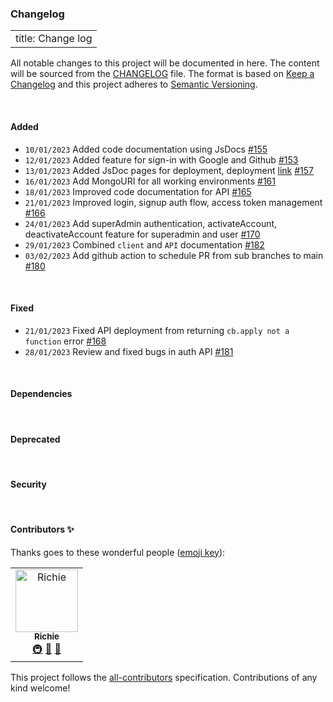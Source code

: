### Changelog

---
title: Change log
---

<!-- PROJECT LOGO -->
All notable changes to this project will be documented in here. The content will be sourced from the [CHANGELOG](https://github.com/Open-Science-Community-Saudi-Arabia/MOOCs/blob/main/CHANGELOG.md) file.
The format is based on [Keep a Changelog](https://keepachangelog.com/en/1.0.0/)
and this project adheres to [Semantic Versioning](https://semver.org/spec/v2.0.0.html).

<!-- Add wider spacing between paragraph -->
<p>&nbsp;</p>

#### Added
- `10/01/2023` Added code documentation using JsDocs [#155](https://github.com/Open-Science-Community-Saudi-Arabia/MOOCs/pull/155)
- `12/01/2023` Added feature for sign-in with Google and Github [#153](https://github.com/Open-Science-Community-Saudi-Arabia/MOOCs/pull/153)
- `13/01/2023` Added JsDoc pages for deployment, deployment [link](https://moocs-jsdocs.netlify.app/) [#157](https://github.com/Open-Science-Community-Saudi-Arabia/MOOCs/pull/157)
- `16/01/2023` Add MongoURI for all working environments [#161](https://github.com/Open-Science-Community-Saudi-Arabia/MOOCs/pull/161)
- `18/01/2023` Improved code documentation for API [#165](https://github.com/Open-Science-Community-Saudi-Arabia/MOOCs/pull/165)
- `21/01/2023` Improved login, signup auth flow, access token management [#166](https://github.com/Open-Science-Community-Saudi-Arabia/MOOCs/pull/166)
- `24/01/2023` Add superAdmin authentication, activateAccount, deactivateAccount feature for superadmin and user [#170](https://github.com/Open-Science-Community-Saudi-Arabia/MOOCs/pull/170)
- `29/01/2023` Combined `client` and `API` documentation [#182](https://github.com/Open-Science-Community-Saudi-Arabia/MOOCs/pull/182)
- `03/02/2023` Add github action to schedule PR from sub branches to main [#180](https://github.com/Open-Science-Community-Saudi-Arabia/MOOCs/pull/180)
  
<p>&nbsp;</p>

#### Fixed
- `21/01/2023` Fixed API deployment from returning `cb.apply not a function` error [#168](https://github.com/Open-Science-Community-Saudi-Arabia/MOOCs/pull/168)
- `28/01/2023` Review and fixed bugs in auth API [#181](https://github.com/Open-Science-Community-Saudi-Arabia/MOOCs/pull/181)

<p>&nbsp;</p>

#### Dependencies

<p>&nbsp;</p>

#### Deprecated

<p>&nbsp;</p>

#### Security

<p>&nbsp;</p>

#### Contributors ✨

Thanks goes to these wonderful people ([emoji key](https://allcontributors.org/docs/en/emoji-key)):

<!-- ALL-CONTRIBUTORS-LIST:START - Do not remove or modify this section -->
<!-- prettier-ignore-start -->
<!-- markdownlint-disable -->
<table>
  <tbody>
    <tr>
      <td align="center"><a href="https://realrichi3.github.io"><img src="https://avatars.githubusercontent.com/u/76791916?v=4?s=100" width="100px;" alt="Richie"/><br /><sub><b>Richie</b></sub></a><br /><a href="#infra-RealRichi3" title="Infrastructure (Hosting, Build-Tools, etc)">🚇</a> <a href="#ideas-RealRichi3" title="Ideas, Planning, & Feedback">🤔</a> <a href="https://github.com/Open-Science-Community-Saudi-Arabia/MOOCs/pulls?q=is%3Apr+reviewed-by%3ARealRichi3" title="Reviewed Pull Requests">👀</a></td>
    </tr>
  </tbody>
</table>

<!-- markdownlint-restore -->
<!-- prettier-ignore-end -->

<!-- ALL-CONTRIBUTORS-LIST:END -->

This project follows the [all-contributors](https://github.com/all-contributors/all-contributors) specification. Contributions of any kind welcome!

<!-- MARKDOWN LINKS & IMAGES -->
<!-- https://www.markdownguide.org/basic-syntax/#reference-style-links -->
[cc-by]: http://creativecommons.org/licenses/by/4.0/
[cc-by-image]: https://i.creativecommons.org/l/by/4.0/88x31.png
[cc-by-shield]: https://img.shields.io/badge/License-CC%20BY%204.0-lightgrey.svg?style=flat-square
[forks-shield]: https://img.shields.io/github/forks/Open-Science-Community-Saudi-Arabia/MOOCs.svg?style=flat-square
[forks-url]: https://github.com/Open-Science-Community-Saudi-Arabia/MOOCs/network/members
[stars-shield]: https://img.shields.io/github/stars/Open-Science-Community-Saudi-Arabia/MOOCs.svg?style=flat-square&color=brightgreen
[stars-url]: https://github.com/Open-Science-Community-Saudi-Arabia/MOOCs/stargazers
[issues-shield]: https://img.shields.io/github/issues/Open-Science-Community-Saudi-Arabia/MOOCs.svg?style=flat-square
[issues-url]: https://github.com/Open-Science-Community-Saudi-Arabia/MOOCs/issues




